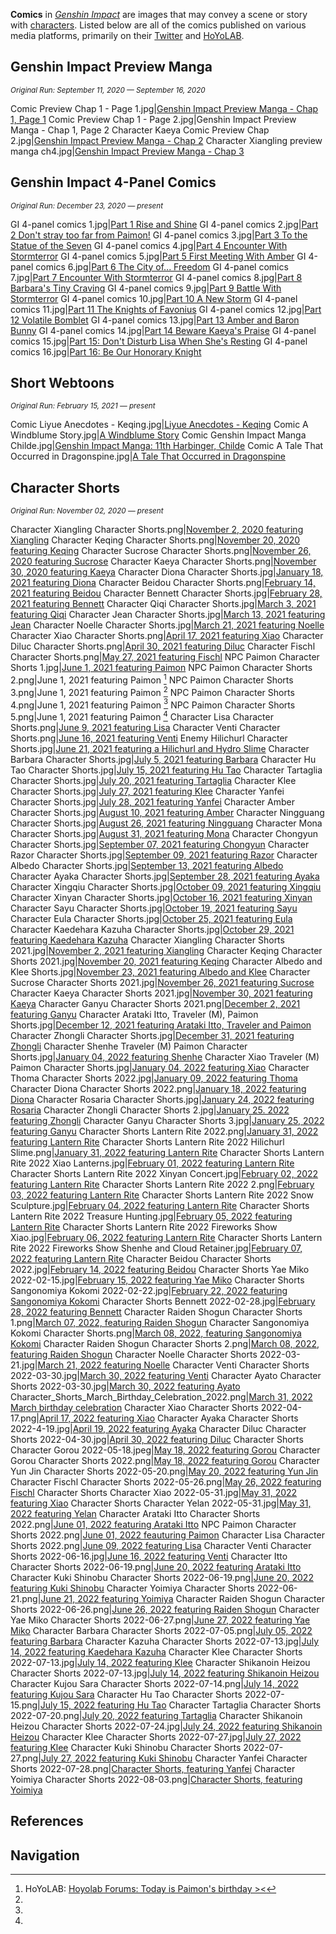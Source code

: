 {{Terminology Infobox
|type  = Genshin Impact
|type2 = Media
}}
'''Comics''' in ''[[Genshin Impact]]'' are images that may convey a scene or story with [[characters]]. Listed below are all of the comics published on various media platforms, primarily on their [https://twitter.com/GenshinImpact Twitter] and [[HoYoLAB]].

==Genshin Impact Preview Manga==
<small>''Original Run: September 11, 2020 &mdash; September 16, 2020''</small>
<gallery hideaddbutton="true" captionalign="center">
Comic Preview Chap 1 - Page 1.jpg|[https://twitter.com/GenshinImpact/status/1304374126707200001 Genshin Impact Preview Manga - Chap 1, Page 1]
Comic Preview Chap 1 - Page 2.jpg|Genshin Impact Preview Manga - Chap 1, Page 2
Character Kaeya Comic Preview Chap 2.jpg|[https://twitter.com/GenshinImpact/status/1306186069449211905 Genshin Impact Preview Manga - Chap 2]
Character Xiangling preview manga ch4.jpg|[https://twitter.com/genshinimpact/status/1306472954910380032 Genshin Impact Preview Manga - Chap 3]
</gallery>

==Genshin Impact 4-Panel Comics==
<small>''Original Run: December 23, 2020 &mdash; present''</small>
<gallery hideaddbutton="true" captionalign="center">
GI 4-panel comics 1.jpg|[https://twitter.com/GenshinImpact/status/1341956769350709248 Part 1 Rise and Shine]
GI 4-panel comics 2.jpg|[https://twitter.com/GenshinImpact/status/1343775942519320576 Part 2 Don't stray too far from Paimon!]
GI 4-panel comics 3.jpg|[https://twitter.com/GenshinImpact/status/1345580648136724480 Part 3 To the Statue of the Seven]
GI 4-panel comics 4.jpg|[https://twitter.com/GenshinImpact/status/1347754975305334787 Part 4 Encounter With Stormterror]
GI 4-panel comics 5.jpg|[https://twitter.com/GenshinImpact/status/1350654077529677824 Part 5 First Meeting With Amber]
GI 4-panel comics 6.jpg|[https://twitter.com/GenshinImpact/status/1353190792601321472 Part 6 The City of... Freedom]
GI 4-panel comics 7.jpg|[https://twitter.com/GenshinImpact/status/1355727508117839878 Part 7 Encounter With Stormterror]
GI 4-panel comics 8.jpg|[https://twitter.com/GenshinImpact/status/1358264223873200128 Part 8 Barbara's Tiny Craving]
GI 4-panel comics 9.jpg|[https://twitter.com/GenshinImpact/status/1360468749195726852 Part 9 Battle With Stormterror]
GI 4-panel comics 10.jpg|[https://twitter.com/GenshinImpact/status/1363337654272618498 Part 10 A New Storm]
GI 4-panel comics 11.jpg|[https://twitter.com/GenshinImpact/status/1365980066987929608 Part 11 The Knights of Favonius]
GI 4-panel comics 12.jpg|[https://twitter.com/GenshinImpact/status/1368411083367534600 Part 12 Volatile Bomblet]
GI 4-panel comics 13.jpg|[https://twitter.com/GenshinImpact/status/1370585411068719106 Part 13 Amber and Baron Bunny]
GI 4-panel comics 14.jpg|[https://twitter.com/GenshinImpact/status/1373514711589879808 Part 14 Beware Kaeya's Praise]
GI 4-panel comics 15.jpg|[https://twitter.com/GenshinImpact/status/1376489313483907077 Part 15: Don't Disturb Lisa When She's Resting]
GI 4-panel comics 16.jpg|[https://twitter.com/GenshinImpact/status/1379388413468581888 Part 16: Be Our Honorary Knight]
</gallery>

==Short Webtoons==
<small>''Original Run: February 15, 2021 &mdash; present''</small>
<gallery hideaddbutton="true" captionalign="center">
Comic Liyue Anecdotes - Keqing.jpg|[https://twitter.com/GenshinImpact/status/1361525715372363776 Liyue Anecdotes - Keqing]
Comic A Windblume Story.jpg|[https://twitter.com/GenshinImpact/status/1372405829631021060 A Windblume Story]
Comic Genshin Impact Manga Childe.jpg|[https://twitter.com/GenshinImpact/status/1380007494915788810 Genshin Impact Manga: 11th Harbinger, Childe]
Comic A Tale That Occurred in Dragonspine.jpg|[https://twitter.com/GenshinImpact/status/1462994314246725636 A Tale That Occurred in Dragonspine] <!--2021-11-23-->
</gallery>

==Character Shorts==
<small>''Original Run: November 02, 2020 &mdash; present''</small>
<gallery hideaddbutton="true" captionalign="center">
Character Xiangling Character Shorts.png|[https://bbs.mihoyo.com/ys/article/2481779 November 2, 2020 featuring Xiangling]
Character Keqing Character Shorts.png|[https://bbs.mihoyo.com/ys/article/2755240 November 20, 2020 featuring Keqing]
Character Sucrose Character Shorts.png|[https://bbs.mihoyo.com/ys/article/2837066 November 26, 2020 featuring Sucrose]
Character Kaeya Character Shorts.png|[https://bbs.mihoyo.com/ys/article/2891640 November 30, 2020 featuring Kaeya]
Character Diona Character Shorts.jpg|[https://bbs.mihoyo.com/ys/article/3798081 January 18, 2021 featuring Diona]
Character Beidou Character Shorts.png|[https://www.hoyolab.com/article/186731 February 14, 2021 featuring Beidou]
Character Bennett Character Shorts.jpg|[https://twitter.com/GenshinImpact/status/1365874365988933634 February 28, 2021 featuring Bennett]
Character Qiqi Character Shorts.jpg|[https://twitter.com/GenshinImpact/status/1366961575190437892 March 3, 2021 featuring Qiqi]
Character Jean Character Shorts.jpg|[https://twitter.com/GenshinImpact/status/1370947796526899205 March 13, 2021 featuring Jean]
Character Noelle Character Shorts.jpg|[https://twitter.com/GenshinImpact/status/1373484511003095043 March 21, 2021 featuring Noelle]
Character Xiao Character Shorts.png|[https://twitter.com/GenshinImpact/status/1383269112109961222 April 17, 2021 featuring Xiao]
Character Diluc Character Shorts.png|[https://twitter.com/GenshinImpact/status/1388010229539946497 April 30, 2021 featuring Diluc]
Character Fischl Character Shorts.png|[https://twitter.com/GenshinImpact/status/1397764501815140352 May 27, 2021 featuring Fischl]
NPC Paimon Character Shorts 1.jpg|[https://twitter.com/GenshinImpact/status/1399583987119558661 June 1, 2021 featuring Paimon]
NPC Paimon Character Shorts 2.png|June 1, 2021 featuring Paimon <ref name="Paimon Bday Hoyolab">HoYoLAB: [https://www.hoyolab.com/article/400252 Hoyolab Forums: Today is Paimon's birthday ><]</ref>
NPC Paimon Character Shorts 3.png|June 1, 2021 featuring Paimon <ref name="Paimon Bday Hoyolab" />
NPC Paimon Character Shorts 4.png|June 1, 2021 featuring Paimon <ref name="Paimon Bday Hoyolab" />
NPC Paimon Character Shorts 5.png|June 1, 2021 featuring Paimon <ref name="Paimon Bday Hoyolab" />
Character Lisa Character Shorts.png|[https://twitter.com/GenshinImpact/status/1402475542159368192 June 9, 2021 featuring Lisa]
Character Venti Character Shorts.png|[https://twitter.com/GenshinImpact/status/1405012258414026755 June 16, 2021 featuring Venti]
Enemy Hilichurl Character Shorts.jpg|[https://twitter.com/GenshinImpact/status/1406801545446891520 June 21, 2021 featuring a Hilichurl and Hydro Slime]
Character Barbara Character Shorts.jpg|[https://twitter.com/GenshinImpact/status/1411897625658499072 July 5, 2021 featuring Barbara]
Character Hu Tao Character Shorts.jpg|[https://twitter.com/GenshinImpact/status/1415526537001160706 July 15, 2021 featuring Hu Tao]
Character Tartaglia Character Shorts.jpg|[https://twitter.com/GenshinImpact/status/1417333445634797599 July 20, 2021 featuring Tartaglia]
Character Klee Character Shorts.jpg|[https://twitter.com/GenshinImpact/status/1419870158382718983 July 27, 2021 featuring Klee]
Character Yanfei Character Shorts.jpg|[https://twitter.com/GenshinImpact/status/1420232549465477123 July 28, 2021 featuring Yanfei]
Character Amber Character Shorts.jpg|[https://twitter.com/GenshinImpact/status/1425049290288816128 August 10, 2021 featuring Amber]
Character Ningguang Character Shorts.jpg|[https://twitter.com/genshinimpact/status/1430775767621771269 August 26, 2021 featuring Ningguang]
Character Mona Character Shorts.jpg|[https://twitter.com/GenshinImpact/status/1432553738976182272 August 31, 2021 featuring Mona]
Character Chongyun Character Shorts.jpg|[https://twitter.com/GenshinImpact/status/1435099256298295297 September 07, 2021 featuring Chongyun]
Character Razor Character Shorts.jpg|[https://twitter.com/genshinimpact/status/1435815225773592576 September 09, 2021 featuring Razor]
Character Albedo Character Shorts.jpg|[https://twitter.com/GenshinImpact/status/1437294980071002112 September 13, 2021 featuring Albedo]
Character Ayaka Character Shorts.jpg|[https://twitter.com/GenshinImpact/status/1442700593361944588 September 28, 2021 featuring Ayaka]
Character Xingqiu Character Shorts.jpg|[https://twitter.com/GenshinImpact/status/1446686861980745732 October 09, 2021 featuring Xingqiu]
Character Xinyan Character Shorts.jpg|[https://twitter.com/GenshinImpact/status/1449223578398855170 October 16, 2021 featuring Xinyan]
Character Sayu Character Shorts.jpg|[https://twitter.com/GenshinImpact/status/1450310738623533056 October 19, 2021 featuring Sayu]
Character Eula Character Shorts.jpg|[https://twitter.com/GenshinImpact/status/1452485066525794311 October 25, 2021 featuring Eula]
Character Kaedehara Kazuha Character Shorts.jpg|[https://twitter.com/GenshinImpact/status/1453935875860189186 October 29, 2021 featuring Kaedehara Kazuha]
Character Xiangling Character Shorts 2021.jpg|[https://twitter.com/GenshinImpact/status/1455384170205642752 November 2, 2021 featuring Xiangling]
Character Keqing Character Shorts 2021.jpg|[https://twitter.com/GenshinImpact/status/1461907153011318787 November 20, 2021 featuring Keqing]
Character Albedo and Klee Shorts.jpg|[https://twitter.com/GenshinImpact/status/1463084915176751105 November 23, 2021 featuring Albedo and Klee]
Character Sucrose Character Shorts 2021.jpg|[https://twitter.com/genshinimpact/status/1464081477860085762 November 26, 2021 featuring Sucrose]
Character Kaeya Character Shorts 2021.jpg|[https://twitter.com/GenshinImpact/status/1465531033756045317 November 30, 2021 featuring Kaeya]
Character Ganyu Character Shorts 2021.png|[https://twitter.com/GenshinImpact/status/1466255806211387393 December 2, 2021 featuring Ganyu]
Character Arataki Itto, Traveler (M), Paimon Shorts.jpg|[https://twitter.com/GenshinImpact/status/1469879686532526083 December 12, 2021 featuring Arataki Itto, Traveler and Paimon]
Character Zhongli Character Shorts.jpg|[https://twitter.com/GenshinImpact/status/1476767066103312386 December 31, 2021 featuring Zhongli]
Character Shenhe Traveler (M) Paimon Character Shorts.jpg|[https://twitter.com/GenshinImpact/status/1478199506789298177 January 04, 2022 featuring Shenhe] <!--first-->
Character Xiao Traveler (M) Paimon Character Shorts.jpg|[https://twitter.com/GenshinImpact/status/1478214605616951304 January 04, 2022 featuring Xiao]<!--second post-->
Character Thoma Character Shorts 2022.jpg|[https://twitter.com/GenshinImpact/status/1480026543929757699 January 09, 2022 featuring Thoma]
Character Diona Character Shorts 2022.png|[https://twitter.com/GenshinImpact/status/1483288034808373253 January 18, 2022 featuring Diona] <!--2021-01-18-->
Character Rosaria Character Shorts.jpg|[https://twitter.com/genshinimpact/status/1485462368842919937 January 24, 2022 featuring Rosaria]
Character Zhongli Character Shorts 2.jpg|[https://www.hoyolab.com/article/2015566 January 25. 2022 featuring Zhongli]
Character Ganyu Character Shorts 3.jpg|[https://www.hoyolab.com/article/2015567 January 25, 2022 featuring Ganyu]
Character Shorts Lantern Rite 2022.png|[https://twitter.com/GenshinImpact/status/1487999076503363587 January 31, 2022 featuring Lantern Rite] <!--first-->
Character Shorts Lantern Rite 2022 Hilichurl Slime.png|[https://twitter.com/GenshinImpact/status/1488104784905203714 January 31, 2022 featuring Lantern Rite]<!--second-->
Character Shorts Lantern Rite 2022 Xiao Lanterns.jpg|[https://twitter.com/GenshinImpact/status/1488361467447439360 February 01, 2022 featuring Lantern Rite]
Character Shorts Lantern Rite 2022 Xinyan Concert.jpg|[https://twitter.com/GenshinImpact/status/1488723856475013124 February 02, 2022 featuring Lantern Rite]
Character Shorts Lantern Rite 2022 2.png|[https://twitter.com/GenshinImpact/status/1489086240322461697 February 03, 2022 featuring Lantern Rite]
Character Shorts Lantern Rite 2022 Snow Sculpture.jpg|[https://twitter.com/GenshinImpact/status/1489448627995033602 February 04, 2022 featuring Lantern Rite]
Character Shorts Lantern Rite 2022 Treasure Hunting.jpg|[https://twitter.com/GenshinImpact/status/1489811017357946882 February 05, 2022 featuring Lantern Rite]
Character Shorts Lantern Rite 2022 Fireworks Show Xiao.jpg|[https://twitter.com/GenshinImpact/status/1490173407689732098 February 06, 2022 featuring Lantern Rite]
Character Shorts Lantern Rite 2022 Fireworks Show Shenhe and Cloud Retainer.jpg|[https://twitter.com/GenshinImpact/status/1490535791570960386 February 07, 2022 featuring Lantern Rite]
Character Beidou Character Shorts 2022.jpg|[https://twitter.com/genshinimpact/status/1493073765219057664 February 14, 2022 featuring Beidou]
Character Shorts Yae Miko 2022-02-15.jpg|[https://twitter.com/genshinimpact/status/1493434894558515200 February 15, 2022 featuring Yae Miko]
Character Shorts Sangonomiya Kokomi 2022-02-22.jpg|[https://twitter.com/GenshinImpact/status/1495971609567547395 February 22, 2022 featuring Sangonomiya Kokomi]
Character Shorts Bennett 2022-02-28.jpg|[https://twitter.com/GenshinImpact/status/1498145939894071300 February 28, 2022 featuring Bennett]
Character Raiden Shogun Character Shorts 1.png|[https://twitter.com/GenshinImpact/status/1500682656211771394 March 07, 2022, featuring Raiden Shogun]
Character Sangonomiya Kokomi Character Shorts.png|[https://twitter.com/GenshinImpact/status/1501045041824997377 March 08, 2022, featuring Sangonomiya Kokomi]
Character Raiden Shogun Character Shorts 2.png|[https://twitter.com/GenshinImpact/status/1501135648324931587 March 08, 2022, featuring Raiden Shogun]
Character Noelle Character Shorts 2022-03-21.jpg|[https://twitter.com/Paimon2theMoon/status/1505789422553468928 March 21, 2022 featuring Noelle]
Character Venti Character Shorts 2022-03-30.jpg|[https://twitter.com/GenshinImpact/status/1509017575040204805 March 30, 2022 featuring Venti]
Character Ayato Character Shorts 2022-03-30.jpg|[https://twitter.com/GenshinImpact/status/1509108181137514496 March 30, 2022 featuring Ayato]
Character_Shorts_March_Birthday_Celebration_2022.png|[https://twitter.com/GenshinImpact/status/1509470560002084866 March 31, 2022 March birthday celebration]
Character Xiao Character Shorts 2022-04-17.png|[https://twitter.com/GenshinImpact/status/1515540554431442946 April 17, 2022 featuring Xiao]
Character Ayaka Character Shorts 2022-4-19.jpg|[https://twitter.com/GenshinImpact/status/1516265332041650178 April 19, 2022 featuring Ayaka]
Character Diluc Character Shorts 2022-04-30.jpg|[https://twitter.com/GenshinImpact/status/1520251601562345472 April 30, 2022 featuring Diluc]
Character Shorts Character Gorou 2022-05-18.jpeg|[https://twitter.com/Genshin_7/status/1526774579741372417 May 18, 2022 featuring Gorou]<!--JP posted first before EN by minutes-->
Character Gorou Character Shorts 2022.png|[https://twitter.com/GenshinImpact/status/1526776227112964096 May 18, 2022 featuring Gorou]
Character Yun Jin Character Shorts 2022-05-20.png|[https://twitter.com/GenshinImpact/status/1527861745456492545 May 20, 2022 featuring Yun Jin]
Character Fischl Character Shorts 2022-05-26.png|[https://twitter.com/GenshinImpact/status/1530036071014273027 May 26, 2022 featuring Fischl]
Character Shorts Character Xiao 2022-05-31.jpg|[https://twitter.com/GenshinImpact/status/1531489395647270912 May 31, 2022 featuring Xiao]<!--first-->
Character Shorts Character Yelan 2022-05-31.jpg|[https://twitter.com/GenshinImpact/status/1531493170168664065 May 31, 2022 featuring Yelan]
Character Arataki Itto Character Shorts 2022.png|[https://twitter.com/GenshinImpact/status/1531848008505204736 June 01, 2022 featuring Arataki Itto]<!--first-->
NPC Paimon Character Shorts 2022.png|[https://twitter.com/GenshinImpact/status/153184926712759091 June 01, 2022 feauturing Paimon]
Character Lisa Character Shorts 2022.png|[https://twitter.com/GenshinImpact/status/1534747111933325313 June 09, 2022 featuring Lisa]
Character Venti Character Shorts 2022-06-16.jpg|[https://twitter.com/GenshinImpact/status/1537283831190929409 June 16, 2022 featuring Venti]
Character Itto Character Shorts 2022-06-19.png|[https://twitter.com/GenshinImpact/status/1538734637387751424 June 20, 2022 featuring Arataki Itto] <!--first-->
Character Kuki Shinobu Character Shorts 2022-06-19.png|[https://twitter.com/GenshinImpact/status/1538735894512865280 June 20, 2022 featuring Kuki Shinobu]
Character Yoimiya Character Shorts 2022-06-21.png|[https://twitter.com/GenshinImpact/status/1539095766349791233 June 21, 2022 featuring Yoimiya]
Character Raiden Shogun Character Shorts 2022-06-26.png|[https://twitter.com/GenshinImpact/status/1540907713781194753 June 26, 2022 featuring Raiden Shogun]
Character Yae Miko Character Shorts 2022-06-27.png|[https://twitter.com/GenshinImpact/status/1541270094092828678 June 27, 2022 featuring Yae Miko]
Character Barbara Character Shorts 2022-07-05.png|[https://twitter.com/GenshinImpact/status/1544169196702932995 July 05, 2022 featuring Barbara]
Character Kazuha Character Shorts 2022-07-13.jpg|[https://twitter.com/GenshinImpact/status/1547069054275358720 July 14, 2022 featuring Kaedehara Kazuha]
Character Klee Character Shorts 2022-07-13.jpg|[https://twitter.com/GenshinImpact/status/1547069808604233732 July 14, 2022 featuring Klee]<!--2nd-->
Character Shikanoin Heizou Character Shorts 2022-07-13.jpg|[https://twitter.com/GenshinImpact/status/1547070815228661761 July 14, 2022 featuring Shikanoin Heizou]<!--3rd-->
Character Kujou Sara Character Shorts 2022-07-14.png|[https://twitter.com/GenshinImpact/status/1547430688634413056 July 14, 2022 featuring Kujou Sara]
Character Hu Tao Character Shorts 2022-07-15.png|[https://twitter.com/GenshinImpact/status/1547793078270021632 July 15, 2022 featuring Hu Tao]
Character Tartaglia Character Shorts 2022-07-20.png|[https://twitter.com/GenshinImpact/status/1549605015739781121 July 20, 2022 featuring Tartaglia]
Character Shikanoin Heizou Character Shorts 2022-07-24.jpg|[https://twitter.com/GenshinImpact/status/1551054572688314369 July 24, 2022 featuring Shikanoin Heizou]
Character Klee Character Shorts 2022-07-27.jpg|[https://twitter.com/GenshinImpact/status/1552142484008058880 July 27, 2022 featuring Klee]
Character Kuki Shinobu Character Shorts 2022-07-27.png|[https://twitter.com/GenshinImpact/status/1552142987462852612 July 27, 2022 featuring Kuki Shinobu]
Character Yanfei Character Shorts 2022-07-28.png|[https://twitter.com/GenshinImpact/status/1552504117771354118 Character Shorts, featuring Yanfei]
Character Yoimiya Character Shorts 2022-08-03.png|[https://twitter.com/GenshinImpact/status/1554678446743326720 Character Shorts, featuring Yoimiya]
</gallery>

==References==
{{Reflist}}

==Navigation==
{{Lore Navbox|state=collapsed}}
{{Genshin Navbox}}